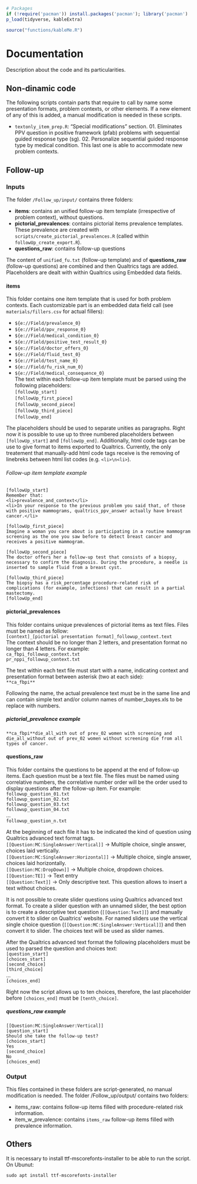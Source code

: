 ```r
# Packages
if (!require('pacman')) install.packages('pacman'); library('pacman')
p_load(tidyverse, kableExtra)

source("functions/kableMe.R")
```

# Documentation

Description about the code and its particularities.

## Non-dinamic code

The following scripts contain parts that require to call by name some presentation formats, problem contexts, or other elements. If a new element of any of this is added, a manual modification is needed in these scripts.

- `textonly_item_prep.R`: "Special modifications" section. 01. Eliminates PPV question in positive framework (pfab) problems with sequential guided response type (sg). 02. Personalize sequential guided response type by medical condition. This last one is able to accommodate new problem contexts.

## Follow-up

### Inputs

The folder `/Follow_up/input/` contains three folders:  

- **items**: contains an unified follow-up item template (irrespective of problem context), without questions.  
- **pictorial_prevalences**: contains pictorial items prevalence templates. These prevalence are created with `scripts/create_pictorial_prevalences.R` (called within `followUp_create_export.R`).  
- **questions_raw**: contains follow-up questions  

The content of `unified_fu.txt` (follow-up template) and of **questions_raw** (follow-up questions) are combined and then Qualtrics tags are added. Placeholders are dealt with within Qualtrics using Embedded data fields.

#### items

This folder contains one item template that is used for both problem contexts. Each customizable part is an embedded data field call (see `materials/fillers.csv` for actual fillers):  

- `${e://Field/prevalence_0}`           
- `${e://Field/ppv_response_0}`         
- `${e://Field/medical_condition_0}`    
- `${e://Field/positive_test_result_0}` 
- `${e://Field/doctor_offers_0}`        
- `${e://Field/fluid_test_0}`           
- `${e://Field/test_name_0}`  
- `${e://Field/fu_risk_num_0}`  
- `${e://Field/medical_consequence_0}`  
The text within each follow-up item template must be parsed using the following placeholders:  
`[followUp_start]`  
`[followUp_first_piece]`  
`[followUp_second_piece]`  
`[followUp_third_piece]`  
`[followUp_end]`  

The placeholders should be used to separate unities as paragraphs. Right now it is possible to use up to three numbered placeholders between `[followUp_start]` and `[followUp_end]`.
Additionally, html code tags can be use to give format to items exported to Qualtrics. Currently, the only treatement that manually-add html code tags receive is the removing of linebreks between html list codes (e.g. `<li>\n<li>`). 


###### Follow-up item template example  

```
[followUp_start]
Remember that:
<li>prevalence_and_context</li>
<li>In your response to the previous problem you said that, of those with positive mammograms, qualtrics_ppv_answer actually have breast cancer.</li>

[followUp_first_piece]
Imagine a woman you care about is participating in a routine mammogram screening as the one you saw before to detect breast cancer and receives a positive mammogram.

[followUp_second_piece]
The doctor offers her a follow-up test that consists of a biopsy, necessary to confirm the diagnosis. During the procedure, a needle is inserted to sample fluid from a breast cyst.

[followUp_third_piece]
The biopsy has a risk_percentage procedure-related risk of complications (for example, infections) that can result in a partial mastectomy.
[followUp_end]
```

#### pictorial_prevalences

This folder contains unique prevalences of pictorial items as text files. Files must be named as follow:  
`[context]_[pictorial presentation format]_followup_context.text`  
The context should be no longer than 2 letters, and presentation format no longer than 4 letters. For example:  
`ca_fbpi_followup_context.txt`  
`pr_nppi_followup_context.txt`  

The text within each text file must start with a name, indicating context and presentation format between asterisk (two at each side):  
`**ca_fbpi**`

Following the name, the actual prevalence text must be in the same line and can contain simple text and/or column names of number_bayes.xls to be replace with numbers.

##### pictorial_prevalence example

```
**ca_fbpi**die_all_with out of prev_02 women with screening and die_all_without out of prev_02 women without screening die from all types of cancer.
```

#### questions_raw

This folder contains the questions to be append at the end of follow-up items. Each question must be a text file. The files must be named using correlative numbers, the correlative number order will be the order used to display questions after the follow-up item. For example:  
`followup_question_01.txt`  
`followup_question_02.txt`  
`followup_question_03.txt`  
`followup_question_04.txt`  
...  
`followup_question_n.txt`  

At the beginning of each file it has to be indicated the kind of question using Qualtrics advanced text format tags.  
`[[Question:MC:SingleAnswer:Vertical]]`   -> Multiple choice, single answer, choices laid vertically.  
`[[Question:MC:SingleAnswer:Horizontal]]` -> Multiple choice, single answer, choices laid horizontally.  
`[[Question:MC:DropDown]]`                -> Multiple choice, dropdown choices.  
`[[Question:TE]]`                         -> Text entry   
`[[Question:Text]]`                       -> Only descriptive text. This question allows to insert a text without choices.

It is not possible to create slider questions using Qualtrics advanced text format. To create a slider question with an unnamed slider, the best option is to create a descriptive text question (`[[Question:Text]]`) and manually convert it to slider on Qualtrics' website. For named sliders use the vertical single choice question (`[[Question:MC:SingleAnswer:Vertical]]`) and then convert it to slider. The choices text will be used as slider names.

After the Qualtrics advanced text format the following placeholders must be used to parsed the question and choices text:  
`[question_start]`  
`[choices_start]`  
`[second_choice]`  
`[third_choice]`  
...  
`[choices_end]`  

Right now the script allows up to ten choices, therefore, the last placeholder before `[choices_end]` must be `[tenth_choice]`.

##### questions_raw example

```
[[Question:MC:SingleAnswer:Vertical]]
[question_start]
Should she take the follow-up test?
[choices_start]
Yes
[second_choice]
No
[choices_end]
```

### Output

This files contained in these folders are script-generated, no manual modification is needed. The folder /Follow_up/output/ contains two folders:  

- items_raw: contains follow-up items filled with procedure-related risk information.  
- item_w_prevalence: contains `items_raw` follow-up items filled with prevalence information.  
  
## Others

It is necessary to install ttf-mscorefonts-installer to be able to run the script.  
On Ubunut:  
```
sudo apt install ttf-mscorefonts-installer
```
  



